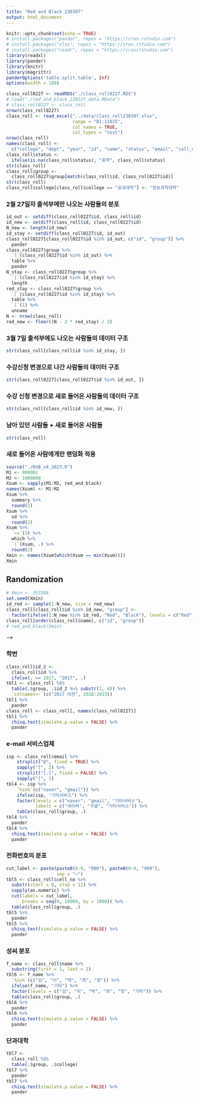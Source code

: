 ```yaml
---
title: "Red and Black 230307"
output: html_document
---
```


```r
knitr::opts_chunk$set(echo = TRUE)
# install.packages("pander", repos = "https://cran.rstudio.com")
# install.packages("xlsx", repos = "https://cran.rstudio.com")
# install.packages("readr", repos = "https://cran/rstudio.com")
library(readxl)
library(pander)
library(knitr)
library(magrittr)
panderOptions('table.split.table', Inf)
options(width = 180)
```

<!--
### Data
-->

```r
class_roll0227 <- readRDS("./class_roll0227.RDS")
# load("./red_and_black_230227_data.RData")
# class_roll0227 <- class_roll
nrow(class_roll0227)
class_roll <- read_excel("../data/class_roll230307.xlsx",
                         range = "B1:I1025",
                         col_names = TRUE,
                         col_types = "text")
nrow(class_roll)
names(class_roll) <- 
  c("college", "dept", "year", "id", "name", "status", "email", "cell_no")
class_roll$status <- 
  ifelse(is.na(class_roll$status), "휴학", class_roll$status)
str(class_roll)
class_roll$group <- 
  class_roll0227$group[match(class_roll$id, class_roll0227$id)]
str(class_roll)
class_roll$college[class_roll$college == "공과대학"] <- "정보과학대학"
```

### 2월 27일자 출석부에만 나오는 사람들의 분포

```r
id_out <- setdiff(class_roll0227$id, class_roll$id)
id_new <- setdiff(class_roll$id, class_roll0227$id)
N_new <- length(id_new)
id_stay <- setdiff(class_roll0227$id, id_out)
class_roll0227[class_roll0227$id %in% id_out, c("id", "group")] %>%
  pander
class_roll0227$group %>%
  `[`(class_roll0227$id %in% id_out) %>%
  table %>%
  pander
N_stay <- class_roll0227$group %>%
  `[`(class_roll0227$id %in% id_stay) %>%
  length
red_stay <- class_roll0227$group %>%
  `[`(class_roll0227$id %in% id_stay) %>%
  table %>%
  `[`(1) %>%
  unname
N <- nrow(class_roll)
red_new <- floor((N - 2 * red_stay) / 2)
```

### 3월 7일 출석부에도 나오는 사람들의 데이터 구조

```r
str(class_roll[class_roll$id %in% id_stay, ])
```

### 수강신청 변경으로 나간 사람들의 데이터 구조

```r
str(class_roll0227[class_roll0227$id %in% id_out, ])
```

### 수강 신청 변경으로 새로 들어온 사람들의 데이터 구조

```r
str(class_roll[class_roll$id %in% id_new, ])
```

### 남아 있던 사람들 + 새로 들어온 사람들

```r
str(class_roll)
```

### 새로 들어온 사람에게만 랜덤화 적용

```r
source("./RnB_v4_2023.R")
M1 <- 900001
M2 <- 1000000
Xsum <- sapply(M1:M2, red_and_black)
names(Xsum) <- M1:M2
Xsum %>%
  summary %>%
  round(2) 
Xsum %>%
  sd %>%
  round(2)
Xsum %>%
  `<=`(3) %>%
  which %>%
  `[`(Xsum, .) %>%
  round(2)
Xmin <- names(Xsum[which(Xsum == min(Xsum))])
Xmin
```

## Randomization

```r
# Xmin <- 353308
set.seed(Xmin)
id_red <- sample(1:N_new, size = red_new)
class_roll[class_roll$id %in% id_new, "group"] <- 
  factor(ifelse(1:N_new %in% id_red, "Red", "Black"), levels = c("Red", "Black")) 
class_roll[order(class_roll$name), c("id", "group")]
# red_and_black(Xmin)
```
-->

### 학번

```r
class_roll$id_2 <-
  class_roll$id %>%
  ifelse(. <= 2017, "2017", .)
tbl1 <- class_roll %$%
  table(.$group, .$id_2 %>% substr(1, 4)) %>%
  `colnames<-`(c("2017 이전", 2018:2023)) 
tbl1 %>%
  pander
class_roll <- class_roll[, names(class_roll0227)]
tbl1 %>%
  chisq.test(simulate.p.value = FALSE) %>%
  pander
```

<!--
### 학번 홀짝

```r
tbl2 <- class_roll$id %>%
  as.numeric %>%
  `%%`(2) %>%
  factor(levels = c(1, 0), labels = c("홀", "짝")) %>%
  table(class_roll$group, .) 
tbl2 %>%
  pander
tbl2 %>%
  chisq.test(simulate.p.value = FALSE) %>%
  pander
```

### 학적 상태

```r
tbl3 <- class_roll$status %>%
  table(class_roll$group, .) 
tbl3 %>%
  pander
X3min <- tbl3 %>%
  chisq.test(simulate.p.value = TRUE) %>%
  `[[`(1)
X3min
```
-->

### e-mail 서비스업체

```r
isp <- class_roll$email %>%
    strsplit("@", fixed = TRUE) %>%
    sapply("[", 2) %>%
    strsplit("[.]", fixed = FALSE) %>%
    sapply("[", 1)
tbl4 <- isp %>%
    `%in%`(c("naver", "gmail")) %>%
    ifelse(isp, "기타서비스") %>%
    factor(levels = c("naver", "gmail", "기타서비스"),
           labels = c("네이버", "구글", "기타서비스")) %>%
    table(class_roll$group, .)  
tbl4 %>%
  pander
tbl4 %>%
  chisq.test(simulate.p.value = FALSE) %>%
  pander
```

### 전화번호의 분포

```r
cut_label <- paste(paste0(0:9, "000"), paste0(0:9, "999"), 
                   sep = "~")
tbl5 <- class_roll$cell_no %>%
  substr(start = 8, stop = 11) %>%
  sapply(as.numeric) %>%
  cut(labels = cut_label, 
      breaks = seq(0, 10000, by = 1000)) %>%
  table(class_roll$group, .) 
tbl5 %>%
  pander
tbl5 %>%
  chisq.test(simulate.p.value = FALSE) %>%
  pander
```
    
### 성씨 분포

```r
f_name <- class_roll$name %>%
  substring(first = 1, last = 1) 
tbl6 <- f_name %>%
  `%in%`(c("김", "이", "박", "최", "정")) %>%
  ifelse(f_name, "기타") %>%
  factor(levels = c("김", "이", "박", "최", "정", "기타")) %>%
  table(class_roll$group, .) 
tbl6 %>%
  pander
tbl6 %>%
  chisq.test(simulate.p.value = FALSE) %>%
  pander
```

### 단과대학

```r
tbl7 <- 
  class_roll %$%
  table(.$group, .$college) 
tbl7 %>%
  pander
tbl7 %>%
  chisq.test(simulate.p.value = FALSE) %>%
  pander
```

<!--
### Sum of Chi_Squares

```r
Xsum_min <- X1min + X2min + X4min + X5min + X6min + X7min
Xsum_min
```

### 전체 출석부

```r
class_roll %$%
  order(.$name) %>%
  class_roll[., c("id", "name", "group")] %>%
  pander(caption = "가나다순", row.names = FALSE)
```

<P style="page-break-before:always">

```r
class_roll %$%
  order(.$group, .$name) %>%
  class_roll[., c("group", "id", "name")] %>%
  subset(.$group == "Red", select = c("id", "name")) %>%
  pander(caption = "Red")
class_roll %$%
  order(.$group, .$name) %>%
  class_roll[., c("group", "id", "name")] %>%
  subset(.$group == "Black", select = c("id", "name")) %>%
  pander(caption = "Black")
```

<P style="page-break-before:always">

```r
class_roll %>%
  `[`(.$id %>% order, c("id", "group")) %>%
  saveRDS(file = "./class_id_group230307.RDS")
save.image("./red_and_black_230307_data_9.RData")
```
-->